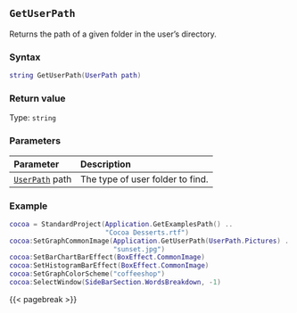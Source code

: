## `GetUserPath`

Returns the path of a given folder\index{File paths!user folders} in the user's directory.

### Syntax {-}

``` .lua
string GetUserPath(UserPath path)
```

### Return value {-}

Type: `string`

### Parameters {-}

**Parameter** | **Description**
| :-- | :-- |
| [`UserPath`](#userpath) path | The type of user folder to find. |

### Example {-}

``` .lua
cocoa = StandardProject(Application.GetExamplesPath() ..
                        "Cocoa Desserts.rtf")
cocoa:SetGraphCommonImage(Application.GetUserPath(UserPath.Pictures) ..
                          "sunset.jpg")
cocoa:SetBarChartBarEffect(BoxEffect.CommonImage)
cocoa:SetHistogramBarEffect(BoxEffect.CommonImage)
cocoa:SetGraphColorScheme("coffeeshop")
cocoa:SelectWindow(SideBarSection.WordsBreakdown, -1)
```

{{< pagebreak >}}
